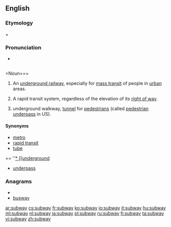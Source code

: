 ==English==
{{wikipedia}}

===Etymology===
{{term|sub-||lang=en|under}} + {{term|way|lang=en}}

===Pronunciation===
* {{audio|en-us-subway.ogg|Audio (US)}}


== ===Noun===
{{en-noun}}

# {{context|North America}} An [[underground railway]], especially for [[mass transit]] of people in [[urban]] areas.
# {{US}} A rapid transit system, regardless of the elevation of its [[right of way]].
# {{British}} underground walkway, [[tunnel]] for [[pedestrian]]s (called [[pedestrian underpass]] in US).

====Synonyms====
{{top2}}
* [[metro]]
* [[rapid transit]]
* [[tube]]

== {{mid2}}
''[[* [[underground]]
* [[underpass]]
{{bottom2}}

===Anagrams===
* {{alphagram|absuwy}}
* [[busway#English|busway]]

[[ar:subway]]
[[cs:subway]]
[[fr:subway]]
[[ko:subway]]
[[io:subway]]
[[it:subway]]
[[hu:subway]]
[[ml:subway]]
[[nl:subway]]
[[ja:subway]]
[[pl:subway]]
[[ru:subway]]
[[fi:subway]]
[[ta:subway]]
[[vi:subway]]
[[zh:subway]]
